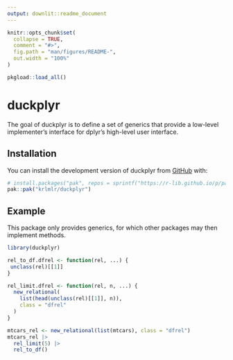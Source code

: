 ```yaml
---
output: downlit::readme_document
---
```


<!-- README.md is generated from README.Rmd. Please edit that file -->

```r
knitr::opts_chunk$set(
  collapse = TRUE,
  comment = "#>",
  fig.path = "man/figures/README-",
  out.width = "100%"
)

pkgload::load_all()
```

# duckplyr

<!-- badges: start -->
<!-- badges: end -->

The goal of duckplyr is to define a set of generics that provide a low-level implementer's interface for dplyr's high-level user interface.

## Installation

You can install the development version of duckplyr from [GitHub](https://github.com/) with:

``` r
# install.packages("pak", repos = sprintf("https://r-lib.github.io/p/pak/stable/%s/%s/%s", .Platform$pkgType, R.Version()$os, R.Version()$arch))
pak::pak("krlmlr/duckplyr")
```

## Example

This package only provides generics, for which other packages may then implement methods.

```r
library(duckplyr)

rel_to_df.dfrel <- function(rel, ...) {
 unclass(rel)[[1]]
}

rel_limit.dfrel <- function(rel, n, ...) {
  new_relational(
    list(head(unclass(rel)[[1]], n)),
    class = "dfrel"
  )
}

mtcars_rel <- new_relational(list(mtcars), class = "dfrel")
mtcars_rel |>
  rel_limit(5) |>
  rel_to_df()
```
